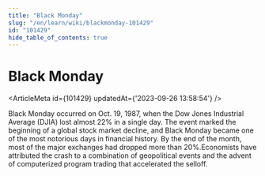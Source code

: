 ```yaml
---
title: "Black Monday"
slug: "/en/learn/wiki/blackmonday-101429"
id: "101429"
hide_table_of_contents: true
---
```



# Black Monday

<ArticleMeta id={101429} updatedAt={'2023-09-26 13:58:54'} />
<div className='border-solid border-b border-t-0 my-4 border-[var(--ifm-color-gray-300)]' />

Black Monday occurred on Oct. 19, 1987, when the Dow Jones Industrial Average (DJIA) lost almost 22% in a single day. The event marked the beginning of a global stock market decline, and Black Monday became one of the most notorious days in financial history. By the end of the month, most of the major exchanges had dropped more than 20%.Economists have attributed the crash to a combination of geopolitical events and the advent of computerized program trading that accelerated the selloff.

